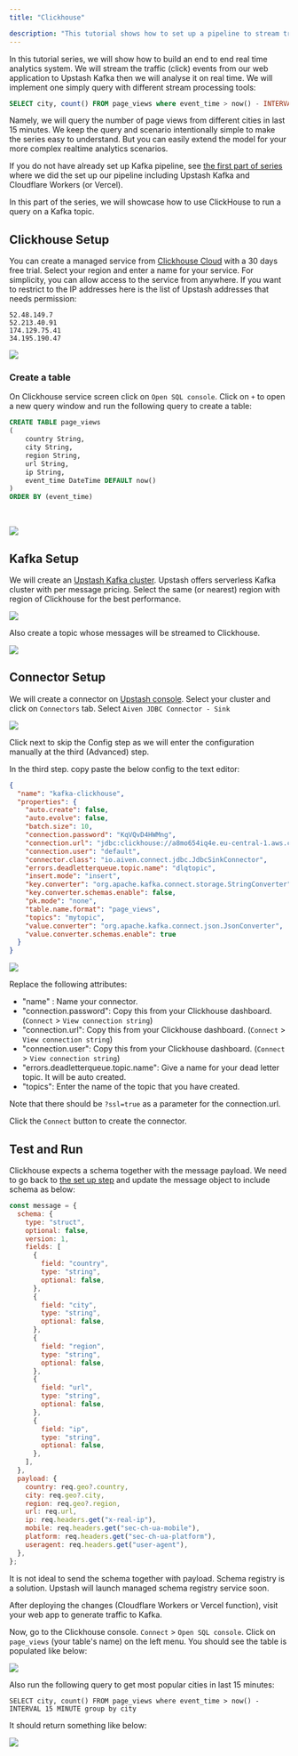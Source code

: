 ```yaml
---
title: "Clickhouse"

description: "This tutorial shows how to set up a pipeline to stream traffic events to Upstash Kafka and analyse with Clickhouse"
---
```


In this tutorial series, we will show how to build an end to end real time
analytics system. We will stream the traffic (click) events from our web
application to Upstash Kafka then we will analyse it on real time. We will
implement one simply query with different stream processing tools:

```sql
SELECT city, count() FROM page_views where event_time > now() - INTERVAL 15 MINUTE group by city
```

Namely, we will query the number of page views from different cities in last 15
minutes. We keep the query and scenario intentionally simple to make the series
easy to understand. But you can easily extend the model for your more complex
realtime analytics scenarios.

If you do not have already set up Kafka pipeline, see
[the first part of series](./cloudflare_workers) where we
did the set up our pipeline including Upstash Kafka and Cloudflare Workers (or
Vercel).

In this part of the series, we will showcase how to use ClickHouse to run a
query on a Kafka topic.

## Clickhouse Setup

You can create a managed service from
[Clickhouse Cloud](https://clickhouse.cloud/) with a 30 days free trial.
Select your region and enter a name for your service. For simplicity, you can
allow access to the service from anywhere. If you want to restrict to the IP
addresses here is the list of Upstash addresses that needs permission:

```text
52.48.149.7
52.213.40.91
174.129.75.41
34.195.190.47
```

<Frame>
  <img src="/img/clickhouse/ss1.png" />
</Frame>

### Create a table

On Clickhouse service screen click on `Open SQL console`. Click on `+` to open a
new query window and run the following query to create a table:

```sql
CREATE TABLE page_views
(
    country String,
    city String,
    region String,
    url String,
    ip String,
    event_time DateTime DEFAULT now()
)
ORDER BY (event_time)
```

&nbsp;

<Frame>
  <img src="/img/clickhouse/ss7.png" />
</Frame>

## Kafka Setup

We will create an [Upstash Kafka cluster](https://console.upstash.com/kafka).
Upstash offers serverless Kafka cluster with per message pricing. Select the
same (or nearest) region with region of Clickhouse for the best performance.
&nbsp;

<Frame>
  <img src="/img/clickhouse/ss8.png" />
</Frame>

Also create a topic whose messages will be streamed to Clickhouse. &nbsp;

<Frame>
  <img src="/img/clickhouse/ss9.png" />
</Frame>

## Connector Setup

We will create a connector on
[Upstash console](https://console.upstash.com/kafka). Select your cluster and
click on `Connectors` tab. Select `Aiven JDBC Connector - Sink`

<Frame>
  <img src="/img/clickhouse/ss2.png" />
</Frame>

Click next to skip the Config step as we will enter the configuration manually
at the third (Advanced) step.

In the third step. copy paste the below config to the text editor:

```json
{
  "name": "kafka-clickhouse",
  "properties": {
    "auto.create": false,
    "auto.evolve": false,
    "batch.size": 10,
    "connection.password": "KqVQvD4HWMng",
    "connection.url": "jdbc:clickhouse://a8mo654iq4e.eu-central-1.aws.clickhouse.cloud:8443/default?ssl=true",
    "connection.user": "default",
    "connector.class": "io.aiven.connect.jdbc.JdbcSinkConnector",
    "errors.deadletterqueue.topic.name": "dlqtopic",
    "insert.mode": "insert",
    "key.converter": "org.apache.kafka.connect.storage.StringConverter",
    "key.converter.schemas.enable": false,
    "pk.mode": "none",
    "table.name.format": "page_views",
    "topics": "mytopic",
    "value.converter": "org.apache.kafka.connect.json.JsonConverter",
    "value.converter.schemas.enable": true
  }
}
```

<Frame>
  <img src="/img/clickhouse/ss4.png" />
</Frame>

Replace the following attributes:

- "name" : Name your connector.
- "connection.password": Copy this from your Clickhouse dashboard. (`Connect` >
  `View connection string`)
- "connection.url": Copy this from your Clickhouse dashboard. (`Connect` >
  `View connection string`)
- "connection.user": Copy this from your Clickhouse dashboard. (`Connect` >
  `View connection string`)
- "errors.deadletterqueue.topic.name": Give a name for your dead letter topic.
  It will be auto created.
- "topics": Enter the name of the topic that you have created.

Note that there should be `?ssl=true` as a parameter for the connection.url.

Click the `Connect` button to create the connector.

## Test and Run

Clickhouse expects a schema together with the message payload. We need to go
back to [the set up step](./cloudflare_workers) and update
the message object to include schema as below:

```js
const message = {
  schema: {
    type: "struct",
    optional: false,
    version: 1,
    fields: [
      {
        field: "country",
        type: "string",
        optional: false,
      },
      {
        field: "city",
        type: "string",
        optional: false,
      },
      {
        field: "region",
        type: "string",
        optional: false,
      },
      {
        field: "url",
        type: "string",
        optional: false,
      },
      {
        field: "ip",
        type: "string",
        optional: false,
      },
    ],
  },
  payload: {
    country: req.geo?.country,
    city: req.geo?.city,
    region: req.geo?.region,
    url: req.url,
    ip: req.headers.get("x-real-ip"),
    mobile: req.headers.get("sec-ch-ua-mobile"),
    platform: req.headers.get("sec-ch-ua-platform"),
    useragent: req.headers.get("user-agent"),
  },
};
```

<Note>
  It is not ideal to send the schema together with payload. Schema registry is a
  solution. Upstash will launch managed schema registry service soon.
</Note>

After deploying the changes (Cloudflare Workers or Vercel function), visit your
web app to generate traffic to Kafka.

Now, go to the Clickhouse console. `Connect` > `Open SQL console`. Click on
`page_views` (your table's name) on the left menu. You should see the table is
populated like below:

<Frame>
  <img src="/img/clickhouse/ss6.png" />
</Frame>

Also run the following query to get most popular cities in last 15 minutes:

```shell
SELECT city, count() FROM page_views where event_time > now() - INTERVAL 15 MINUTE group by city
```

It should return something like below:

<Frame>
  <img src="/img/clickhouse/ss10.png" />
</Frame>
